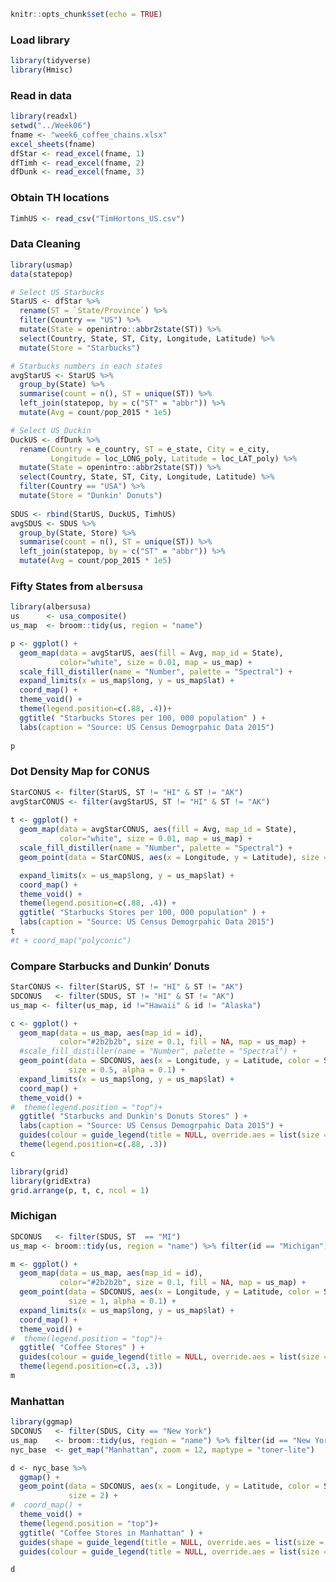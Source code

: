 
```r
knitr::opts_chunk$set(echo = TRUE)
```

### Load library  
```r
library(tidyverse)
library(Hmisc)
```

### Read in data  
```r
library(readxl)
setwd("../Week06")
fname <- "week6_coffee_chains.xlsx"
excel_sheets(fname)
dfStar <- read_excel(fname, 1)
dfTimh <- read_excel(fname, 2)
dfDunk <- read_excel(fname, 3)
```


### Obtain TH locations
```r
TimhUS <- read_csv("TimHortons_US.csv")
```


### Data Cleaning
```r
library(usmap)
data(statepop)

# Select US Starbucks  
StarUS <- dfStar %>% 
  rename(ST = `State/Province`) %>%
  filter(Country == "US") %>% 
  mutate(State = openintro::abbr2state(ST)) %>% 
  select(Country, State, ST, City, Longitude, Latitude) %>% 
  mutate(Store = "Starbucks")

# Starbucks numbers in each states  
avgStarUS <- StarUS %>% 
  group_by(State) %>% 
  summarise(count = n(), ST = unique(ST)) %>% 
  left_join(statepop, by = c("ST" = "abbr")) %>% 
  mutate(Avg = count/pop_2015 * 1e5) 

# Select US Duckin  
DuckUS <- dfDunk %>% 
  rename(Country = e_country, ST = e_state, City = e_city,
         Longitude = loc_LONG_poly, Latitude = loc_LAT_poly) %>% 
  mutate(State = openintro::abbr2state(ST)) %>% 
  select(Country, State, ST, City, Longitude, Latitude) %>% 
  filter(Country == "USA") %>% 
  mutate(Store = "Dunkin' Donuts")
  
SDUS <- rbind(StarUS, DuckUS, TimhUS)
avgSDUS <- SDUS %>% 
  group_by(State, Store) %>% 
  summarise(count = n(), ST = unique(ST)) %>% 
  left_join(statepop, by = c("ST" = "abbr")) %>% 
  mutate(Avg = count/pop_2015 * 1e5)
```

### Fifty States from `albersusa`
```r
library(albersusa)
us      <- usa_composite()
us_map  <- broom::tidy(us, region = "name")

p <- ggplot() +
  geom_map(data = avgStarUS, aes(fill = Avg, map_id = State),
           color="white", size = 0.01, map = us_map) + 
  scale_fill_distiller(name = "Number", palette = "Spectral") +
  expand_limits(x = us_map$long, y = us_map$lat) +
  coord_map() +
  theme_void() +
  theme(legend.position=c(.88, .4))+
  ggtitle( "Starbucks Stores per 100, 000 population" ) +
  labs(caption = "Source: US Census Demogrpahic Data 2015")
  
p
```

### Dot Density Map for CONUS
```r
StarCONUS <- filter(StarUS, ST != "HI" & ST != "AK")
avgStarCONUS <- filter(avgStarUS, ST != "HI" & ST != "AK")
 
t <- ggplot() +
  geom_map(data = avgStarCONUS, aes(fill = Avg, map_id = State),
           color="white", size = 0.01, map = us_map) + 
  scale_fill_distiller(name = "Number", palette = "Spectral") +
  geom_point(data = StarCONUS, aes(x = Longitude, y = Latitude), size = 0.04, alpha = 0.1) +

  expand_limits(x = us_map$long, y = us_map$lat) +
  coord_map() +
  theme_void() +
  theme(legend.position=c(.88, .4)) +
  ggtitle( "Starbucks Stores per 100, 000 population" ) +
  labs(caption = "Source: US Census Demogrpahic Data 2015")
t
#t + coord_map("polyconic")
```

### Compare Starbucks and Dunkin' Donuts
```r
StarCONUS <- filter(StarUS, ST != "HI" & ST != "AK")
SDCONUS   <- filter(SDUS, ST != "HI" & ST != "AK")
us_map <- filter(us_map, id !="Hawaii" & id != "Alaska") 

c <- ggplot() +
  geom_map(data = us_map, aes(map_id = id),
           color="#2b2b2b", size = 0.1, fill = NA, map = us_map) + 
  #scale_fill_distiller(name = "Number", palette = "Spectral") +
  geom_point(data = SDCONUS, aes(x = Longitude, y = Latitude, color = Store), 
             size = 0.5, alpha = 0.1) +
  expand_limits(x = us_map$long, y = us_map$lat) +
  coord_map() +
  theme_void() +
#  theme(legend.position = "top")+
  ggtitle( "Starbucks and Dunkin's Donuts Stores" ) +
  labs(caption = "Source: US Census Demogrpahic Data 2015") +
  guides(colour = guide_legend(title = NULL, override.aes = list(size = 3 ))) +
  theme(legend.position=c(.88, .3)) 
c
```

```r
library(grid)
library(gridExtra)
grid.arrange(p, t, c, ncol = 1)
```

### Michigan
```r
SDCONUS   <- filter(SDUS, ST  == "MI")
us_map <- broom::tidy(us, region = "name") %>% filter(id == "Michigan") 

m <- ggplot() +
  geom_map(data = us_map, aes(map_id = id),
           color="#2b2b2b", size = 0.1, fill = NA, map = us_map) + 
  geom_point(data = SDCONUS, aes(x = Longitude, y = Latitude, color = Store), 
             size = 1, alpha = 0.1) +
  expand_limits(x = us_map$long, y = us_map$lat) +
  coord_map() +
  theme_void() +
#  theme(legend.position = "top")+
  ggtitle( "Coffee Stores" ) +
  guides(colour = guide_legend(title = NULL, override.aes = list(size = 3 ))) +
  theme(legend.position=c(.3, .3)) 
m
```

### Manhattan
```r
library(ggmap)
SDCONUS   <- filter(SDUS, City == "New York")
us_map    <- broom::tidy(us, region = "name") %>% filter(id == "New York") 
nyc_base  <- get_map("Manhattan", zoom = 12, maptype = "toner-lite")

d <- nyc_base %>% 
  ggmap() +
  geom_point(data = SDCONUS, aes(x = Longitude, y = Latitude, color = Store, shape = Store), 
             size = 2) +
#  coord_map() +
  theme_void() +
  theme(legend.position = "top")+
  ggtitle( "Coffee Stores in Manhattan" ) +
  guides(shape = guide_legend(title = NULL, override.aes = list(size = 3 ))) +
  guides(colour = guide_legend(title = NULL, override.aes = list(size = 3 ))) 

d
```

